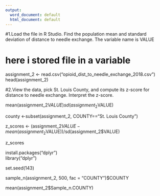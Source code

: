 ```yaml
---
output:
  word_document: default
  html_document: default
---
```

#1.Load the file in R Studio. Find the population mean and standard deviation of distance to needle exchange. The variable name is VALUE

# here i stored file in a variable 
assignment_2 <- read.csv("opioid_dist_to_needle_exchange_2018.csv")
head(assignment_2)

#2.View the data, pick St. Louis County, and compute its z-score for distance to needle exchange. Interpret the z-score.

mean(assignment_2$VALUE)
sd(assignment_2$VALUE)


county <-subset(assignment_2, COUNTY=="St. Louis County")

z_scores <- (assignment_2$VALUE-mean(assignment_2$VALUE))/sd(assignment_2$VALUE)

z_scores

install.packages("dplyr")       
library("dplyr")

set.seed(143)

sample_n(assignment_2, 500, fac = "COUNTY")$COUNTY 

mean(assignment_2$Sample_n.COUNTY)

